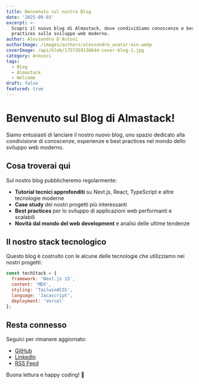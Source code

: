 ```yaml
---
title: Benvenuto sul nostro Blog
date: '2025-09-03'
excerpt: >-
  Scopri il nuovo blog di Almastack, dove condividiamo conoscenze e best
  practices sullo sviluppo web moderno.
author: Alessandro D'Antoni
authorImage: /images/authors/alessandro_avatar-min.webp
coverImage: /api/blob/1757359136644-cover-blog-1.jpg
category: Annunci
tags:
  - Blog
  - Almastack
  - Welcome
draft: false
featured: true
---
```


# Benvenuto sul Blog di Almastack!

Siamo entusiasti di lanciare il nostro nuovo blog, uno spazio dedicato alla condivisione di conoscenze, esperienze e best practices nel mondo dello sviluppo web moderno.

## Cosa troverai qui

Sul nostro blog pubblicheremo regolarmente:

- **Tutorial tecnici approfonditi** su Next.js, React, TypeScript e altre tecnologie moderne
- **Case study** dei nostri progetti più interessanti
- **Best practices** per lo sviluppo di applicazioni web performanti e scalabili
- **Novità dal mondo del web development** e analisi delle ultime tendenze

## Il nostro stack tecnologico

Questo blog è costruito con le alcune delle tecnologie che utilizziamo nei nostri progetti:

```js
const techStack = {
  framework: 'Next.js 15',
  content: 'MDX',
  styling: 'TailwindCSS',
  language: 'Jacascript',
  deployment: 'Vercel'
};
```

## Resta connesso

Seguici per rimanere aggiornato:

- [GitHub](https://github.com/almastack)
- [LinkedIn](https://linkedin.com/company/almastack)
- [RSS Feed](/blog/feed.xml)

Buona lettura e happy coding! 🚀
